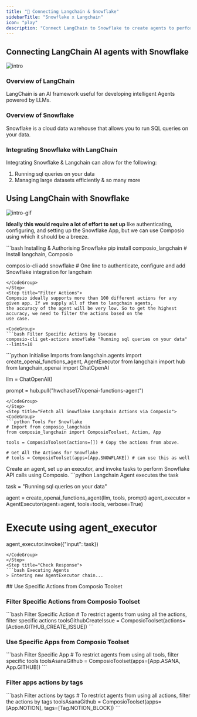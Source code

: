 ```yaml
---
title: "🚀 Connecting Langchain & Snowflake"
sidebarTitle: "Snowflake x Langchain"
icon: "play"
description: "Connect LangChain to Snowflake to create agents to perform tasks using natural language"
---
```


## Connecting LangChain AI agents with Snowflake
![intro](/media/intro.jpg)

### Overview of LangChain

LangChain is an AI framework useful for developing intelligent Agents powered by LLMs.

### Overview of Snowflake

Snowflake is a cloud data warehouse that allows you to run SQL queries on your data.

### Integrating Snowflake with LangChain

Integrating Snowflake & Langchain can allow for the following:

1. Running sql queries on your data
2. Managing large datasets efficiently
& so many more

## Using LangChain with Snowflake
![intro-gif](/media/intro.gif)
<Steps>
<Step title="Setting Up the Environment">

**Ideally this would require a lot of effort to set up** like authenticating, configuring, and setting up the Snowflake App, but we can use Composio using which it should be a breeze.

<CodeGroup>
```bash Installing & Authorising Snowflake
pip install composio_langchain # Install langchain, Composio 

composio-cli add snowflake # One line to authenticate, configure and add Snowflake integration for langchain
```
</CodeGroup>
</Step>
<Step title="Filter Actions">
Composio ideally supports more than 100 different actions for any given app. If we supply all of them to langchain agents, 
the accuracy of the agent will be very low. So to get the highest accuracy, we need to filter the actions based on the 
use case.

<CodeGroup>
```bash Filter Specific Actions by Usecase
composio-cli get-actions snowflake "Running sql queries on your data" --limit=10
```
</CodeGroup>

</Step>
<Step title="Import Base Packages">

<CodeGroup>
```python Initialise Imports
from langchain.agents import create_openai_functions_agent, AgentExecutor
from langchain import hub
from langchain_openai import ChatOpenAI


llm = ChatOpenAI()

prompt = hub.pull("hwchase17/openai-functions-agent")
```
</CodeGroup>
</Step>
<Step title="Fetch all Snowflake Langchain Actions via Composio">
<CodeGroup>
```python Tools For Snowflake
# Import from composio_langchain
from composio_langchain import ComposioToolset, Action, App

tools = ComposioToolset(actions=[]) # Copy the actions from above. 

# Get All the Actions for Snowflake
# tools = ComposioToolset(apps=[App.SNOWFLAKE]) # can use this as well
```
</CodeGroup>
</Step>
<Step title="Execute the Agent">
Create an agent, set up an executor, and invoke tasks to perform Snowflake API calls using Composio. 
<CodeGroup>
```python Langchain Agent executes the task

task = "Running sql queries on your data"

agent = create_openai_functions_agent(llm, tools, prompt)
agent_executor = AgentExecutor(agent=agent, tools=tools, verbose=True)

# Execute using agent_executor
agent_executor.invoke({"input": task})
```
</CodeGroup>
</Step>
<Step title="Check Response">
```bash Executing Agents
> Entering new AgentExecutor chain...
```
</Step>
</Steps>
## Use Specific Actions from Composio Toolset

### Filter Specific Actions from Composio Toolset

<CodeGroup>
```bash Filter Specific Action
# To restrict agents from using all the actions, filter specific actions
toolsGithubCreateIssue = ComposioToolset(actions=[Action.GITHUB_CREATE_ISSUE])
```
</CodeGroup>

### Use Specific Apps from Composio Toolset
<CodeGroup>
```bash Filter Specific App
# To restrict agents from using all tools, filter specific tools
toolsAsanaGithub = ComposioToolset(apps=[App.ASANA, App.GITHUB])
```
</CodeGroup>

### Filter apps actions by tags 
<CodeGroup>
```bash Filter actions by tags
# To restrict agents from using all actions, filter the actions by tags
toolsAsanaGithub = ComposioToolset(apps=[App.NOTION], tags=[Tag.NOTION_BLOCK])
```
</CodeGroup>

